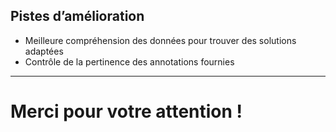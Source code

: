 ## Pistes d'amélioration

- Meilleure compréhension des données pour trouver des solutions adaptées
- Contrôle de la pertinence des annotations fournies

---

# Merci pour votre attention !
